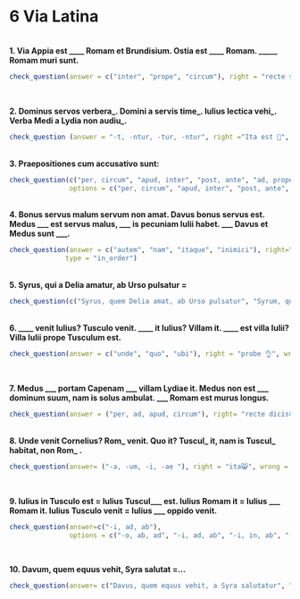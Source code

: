 # 6 Via Latina

</br>
**1. Via Appia est ____ Romam et Brundisium. Ostia est ____ Romam. _____ Romam muri sunt.**

```r
check_question(answer = c("inter", "prope", "circum"), right = "recte sane 🙂", wrong = "quid ais? 🤨", button_label = "Rectene dico?", type = "in_order")
```
</br>

**2. Dominus servos verbera_. Domini a servis time_. Iulius lectica vehi_. Verba Medi a Lydia non audiu_.**
```r
check_question (answer = "-t, -ntur, -tur, -ntur", right ="Ita est 🤩", wrong ="Non ita 😔", button_label = "rectene dico?", options = c("-ntur, -t, -tur, -t", "-t, -tur, -ntur, -tur","-t, -ntur, -tur, -ntur", "-tur, -ntur, -t, -ntur"), type = "radio")
```

</br>
**3. Praepositiones cum accusativo sunt:**
```r
check_question(c("per, circum", "apud, inter", "post, ante", "ad, prope"), right="recte dicis 😸", wrong= "non hercle vero!😕 ", button_label = "rectene dico?", 
               options = c("per, circum", "apud, inter", "post, ante", "ad, prope"), type = "checkbox")
```       

</br>
**4. Bonus servus malum servum non amat. Davus bonus servus est. Medus \_\_\_ est servus malus, \_\_\_ is pecuniam Iulii habet. \_\_\_ Davus et Medus sunt \_\_\_.**
 
```r
check_question(answer = c("autem", "nam", "itaque", "inimici"), right="bene 🤩", wrong="minime 😔", button_label = "rectene dico?", 
              type = "in_order")
```

</br>
**5. Syrus, qui a Delia amatur, ab Urso pulsatur =**
```r
check_question(c("Syrus, quem Delia amat, ab Urso pulsatur", "Syrum, qui a Delia amatur, Ursus pulsat"), right="Optime!👍", wrong="quid ais? 🤨", button_label = "rectene dico?", options = c("Syrus, quem Delia amat, ab Urso pulsatur", "Syrus, quem Delia amat, Ursum pulsat", "Syrus, qui Deliam amat, ab Urso pulsatur", "Syrum, qui a Delia amatur, Ursus pulsat"), type = "checkbox")
```

</br>
**6. ____ venit Iulius? Tusculo venit. ____ it Iulius? Villam it. ____ est villa Iulii? Villa Iulii prope Tusculum est.**

```r
check_question(answer = c("unde", "quo", "ubi"), right = "probe 👌", wrong = "quid ais? 🤨", button_label = "Rectene dico?", type = "in_order")
```
</br>

**7. Medus \_\_\_ portam Capenam \_\_\_ villam Lydiae it. Medus non est \_\_\_ dominum suum, nam is solus ambulat. \_\_\_ Romam est murus longus.**
```r
check_question(answer = ("per, ad, apud, circum"), right= "recte dicis😕", wrong="non ita😔", button_label = "rectene dico?", options = c("circum, apud, ad, per", "circum, ad, apud, per", "per, ad, apud, circum", "per, circum, apud, ad"), type = "checkbox")
```
</br>
**8. Unde venit Cornelius? Rom_ venit. Quo it? Tuscul_ it, nam is Tuscul_ habitat, non Rom_ .**
```r
check_question(answer= ("-a, -um, -i, -ae "), right = "ita😸", wrong = "correge😕", button_label = "rectene dico?", options = c("-ae, -um, -i, -a", "-a, -i, -um, -ae", "-a, -um, -i, -ae ", "-ae, -i, -um, -a"), type = "radio")
```
</br>


**9. Iulius in Tusculo est = Iulius Tuscul___ est. Iulius Romam it = Iulius ___ Romam it. Iulius Tusculo venit = Iulius ___ oppido venit.**

```r
check_question(answer=c("-i, ad, ab"), 
               options = c("-o, ab, ad", "-i, ad, ab", "-i, in, ab", "-o, ad, ab"), right = "ita, ut dicis 👏", wrong = "minime 😔", button_label = "Rectene dico?", type = "radio")
```
</br>

**10. Davum, quem equus vehit, Syra salutat =...**
```r
check_question(answer= c("Davus, quem equus vehit, a Syra salutatur", "Davum, qui equo vehitur, Syra salutat"), right ="optime🤩", wrong = "non hercle vero😕", button_label = "rectene dico?", options = c("Davus, quem equus vehit, a Syra salutatur", "Davum, qui equo vehitur, Syra salutat", "Davus, qui equum vehit, a Syra salutatur", "Davus, qui equo vehitur, Syram salutat"), type = "checkbox")
```

                                        